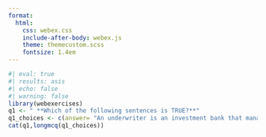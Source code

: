 ```yaml
---
format:
  html:
    css: webex.css
    include-after-body: webex.js
    theme: themecustom.scss
    fontsize: 1.4em
---
```


```r
#| eval: true
#| results: asis
#| echo: false
#| warning: false
library(webexercises)
q1 <- " **Which of the following sentences is TRUE?**"
q1_choices <- c(answer= "An underwriter is an investment bank that manages the IPO process and helps the company sell its stock.", "An initial public offering (IPO) is not necessarily the first time a company sells its stock to the public.", "Underwriters face no risk during an IPO, so that a greenshoe provision is usually not necessary.")
cat(q1,longmcq(q1_choices))

```

